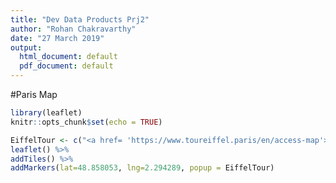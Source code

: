 ```yaml
---
title: "Dev Data Products Prj2"
author: "Rohan Chakravarthy"
date: "27 March 2019"
output:
  html_document: default
  pdf_document: default
---
```

#Paris Map
```r
library(leaflet)
knitr::opts_chunk$set(echo = TRUE)
```

```r
EiffelTour <- c("<a href= 'https://www.toureiffel.paris/en/access-map'>Eiffel Tour</a>")
leaflet() %>%
addTiles() %>%
addMarkers(lat=48.858053, lng=2.294289, popup = EiffelTour)
```
